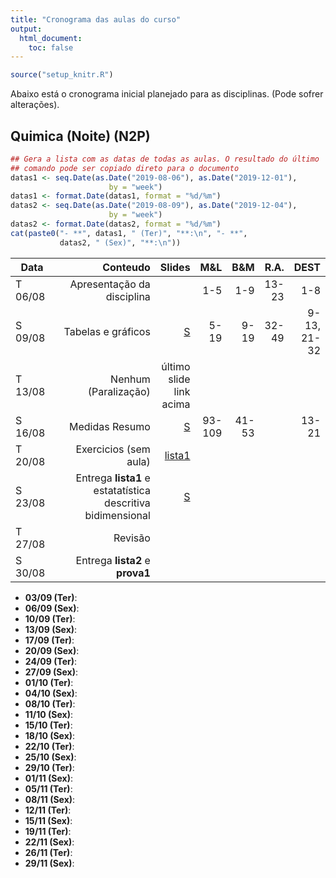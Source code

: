 ```yaml
---
title: "Cronograma das aulas do curso"
output:
  html_document:
    toc: false
---
```


```r
source("setup_knitr.R")
```

Abaixo está o cronograma inicial planejado para as disciplinas. (Pode
sofrer alterações).

<!-- ## Escolha a aba de sua turma {.tabset}
-->

## Quimica (Noite) (N2P)

```r
## Gera a lista com as datas de todas as aulas. O resultado do último
## comando pode ser copiado direto para o documento
datas1 <- seq.Date(as.Date("2019-08-06"), as.Date("2019-12-01"),
                      by = "week")
datas1 <- format.Date(datas1, format = "%d/%m")
datas2 <- seq.Date(as.Date("2019-08-09"), as.Date("2019-12-04"),
                      by = "week")
datas2 <- format.Date(datas2, format = "%d/%m")
cat(paste0("- **", datas1, " (Ter)", "**:\n", "- **",
           datas2, " (Sex)", "**:\n"))
```

| Data    | Conteudo                   | Slides | M&L | B&M | R.A.| DEST|
----------|---------------------------:|-------:|----:|----:|----:|----:|
| T 06/08 | Apresentação da disciplina |        | 1-5 | 1-9 |13-23|  1-8|
| S 09/08 | Tabelas e gráficos |[S](http://cursos.leg.ufpr.br/estbas-slides/slides/01_Analise_Exploratoria.pdf) | 5-19 | 9-19 | 32-49 | 9-13, 21-32 |
| T 13/08 | Nenhum (Paralização) | último slide link acima |||||
| S 16/08 | Medidas Resumo  | [S](http://cursos.leg.ufpr.br/estbas-slides/slides/04_Medidas_Resumo.pdf) | 93-109 | 41-53 | | 13-21|
| T 20/08 | Exercicios (sem aula) | [lista1](misc/lista1.pdf) |||||
| S 23/08 | Entrega **lista1**  e estatatística descritiva bidimensional | [S](http://cursos.leg.ufpr.br/estbas-slides/slides/05_Variaveis_Bidimensionais.pdf) |||||
| T 27/08 | Revisão ||||||
| S 30/08 | Entrega **lista2** e **prova1** ||||||

 - **03/09 (Ter)**:
- **06/09 (Sex)**:
 - **10/09 (Ter)**:
- **13/09 (Sex)**:
 - **17/09 (Ter)**:
- **20/09 (Sex)**:
 - **24/09 (Ter)**:
- **27/09 (Sex)**:
 - **01/10 (Ter)**:
- **04/10 (Sex)**:
 - **08/10 (Ter)**:
- **11/10 (Sex)**:
 - **15/10 (Ter)**:
- **18/10 (Sex)**:
 - **22/10 (Ter)**:
- **25/10 (Sex)**:
 - **29/10 (Ter)**:
- **01/11 (Sex)**:
 - **05/11 (Ter)**:
- **08/11 (Sex)**:
 - **12/11 (Ter)**:
- **15/11 (Sex)**:
 - **19/11 (Ter)**:
- **22/11 (Sex)**:
 - **26/11 (Ter)**:
- **29/11 (Sex)**:


